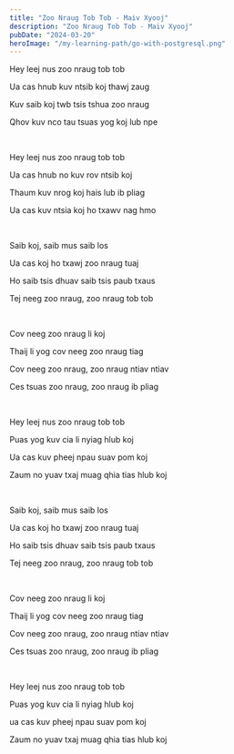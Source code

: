 ```yaml
---
title: "Zoo Nraug Tob Tob - Maiv Xyooj"
description: "Zoo Nraug Tob Tob - Maiv Xyooj"
pubDate: "2024-03-20"
heroImage: "/my-learning-path/go-with-postgresql.png"
---
```


Hey leej nus zoo nraug tob tob

Ua cas hnub kuv ntsib koj thawj zaug

Kuv saib koj twb tsis tshua zoo nraug

Qhov kuv nco tau tsuas yog koj lub npe

<br />

Hey leej nus zoo nraug tob tob

Ua cas hnub no kuv rov ntsib koj

Thaum kuv nrog koj hais lub ib pliag

Ua cas kuv ntsia koj ho txawv nag hmo

<br />

Saib koj, saib mus saib los

Ua cas koj ho txawj zoo nraug tuaj

Ho saib tsis dhuav saib tsis paub txaus

Tej neeg zoo nraug, zoo nraug tob tob

<br />

Cov neeg zoo nraug li koj

Thaij li yog cov neeg zoo nraug tiag

Cov neeg zoo nraug, zoo nraug ntiav ntiav

Ces tsuas zoo nraug, zoo nraug ib pliag

<br />

Hey leej nus zoo nraug tob tob

Puas yog kuv cia li nyiag hlub koj

Ua cas kuv pheej npau suav pom koj

Zaum no yuav txaj muag qhia tias hlub koj

<br />

Saib koj, saib mus saib los

Ua cas koj ho txawj zoo nraug tuaj

Ho saib tsis dhuav saib tsis paub txaus

Tej neeg zoo nraug, zoo nraug tob tob

<br />

Cov neeg zoo nraug li koj

Thaij li yog cov neeg zoo nraug tiag

Cov neeg zoo nraug, zoo nraug ntiav ntiav

Ces tsuas zoo nraug, zoo nraug ib pliag

<br />

Hey leej nus zoo nraug tob tob

Puas yog kuv cia li nyiag hlub koj

ua cas kuv pheej npau suav pom koj

Zaum no yuav txaj muag qhia tias hlub koj
